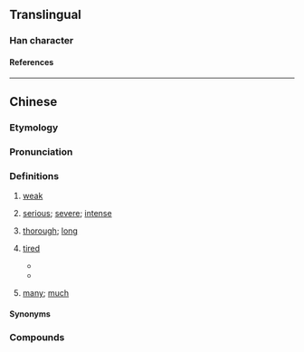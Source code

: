 {{character info}}
==Translingual==

===Han character===
{{Han char|rn=61|rad=心|as=08|sn=11|four=92033|canj=PHKP|ids=⿰忄忝}}

====References====
{{Han ref|kx=0389.220|dkj=10747|dj=0723.080|hdz=42313.010|uh=60BF}}

----

==Chinese==
{{zh-forms}}

===Etymology===
{{rfe|zh}}

===Pronunciation===
{{zh-pron
|m=tiǎn
|c=tim2
|h=pfs=thiám
|mn=thiám
|mn-t=tiam2
|mc=y
|oc=y
|cat=a
}}

===Definitions===
{{zh-hanzi}}

# {{zh-hg}} [[weak]]
# {{lb|zh|Hokkien|Teochew}} [[serious]]; [[severe]]; [[intense]]
#: {{zh-alt-inline|忝|謟}}
# {{lb|zh|Hokkien|Teochew|of cooking}} [[thorough]]; [[long]] {{gl|time}}
#: {{zh-alt-inline|忝}}
# {{lb|zh|Hakka|Hokkien|Haifeng Min}} [[tired]]
#: {{zh-alt-inline|忝|累|痶}}
#* {{zh-x|行 遮爾\這{chiah}呢{nī} 久　是 毋是\不{m̄}是 感覺 有{ū} 淡薄仔 '''@累'''{thiám}||TW|ref='''1992''', {{w2|zh|林強 (1964年)|林強}} (Lim Giong) and {{w2|zh|侯孝賢}} (Hou Hsiao-hsien), [https://www.youtube.com/watch?v=W8Qa5YQ9UzA {{lang|zh|無聲的所在}}]}}
#* {{zh-x|順 姐！近來 人 真 悿，一 入眠 就{tō} 夢見 我 阿爹 阿娘 和{kah} 小弟|Sister Shan, recently I have been very '''tired'''. I have often dreamed about my parents and my brothers|TW|ref={{lang|zh|李秀}} [Louise Lee Hsiu], {{lang|zh|《井月澎湖》}} [''Penghu Moon in the Well''] [http://www.tccs.ca/sites/default/files/files/newsletter/201904_newsletters.pdf]}}
# {{lb|zh|Teochew}} [[many]]; [[much]]
#: {{zh-alt-inline|忝}}

====Synonyms====
{{zh-dial|累}}

===Compounds===
{{zh-der|悿𢣎|悿頭}}